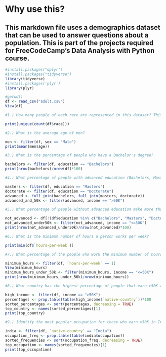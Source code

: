 # Why use this?

## This markdown file uses a demographics dataset that can be used to answer questions about a population. This is part of the projects required for FreeCodeCamp's Data Analysis with Python course.

```r
#install.packages("dplyr")
#install.packages("tidyverse")
library(tidyverse)
#install.packages('plyr')
library(plyr)
```

```r
#getwd()
df <- read_csv("adult.csv")
View(df)
```

```r
#1.) How many people of each race are represented in this dataset? This should be a Pandas series with race names as the index labels. (race column)

print(unique(count(df$race)))
```

```r
#2.) What is the average age of men?

men <- filter(df, sex == "Male")
print(mean(men$age))
```

```r
#3.) What is the percentage of people who have a Bachelor's degree?

bachelors <- filter(df, education == "Bachelors")
print(nrow(bachelors)/nrow(df)*100)
```

```r
#4.) What percentage of people with advanced education (Bachelors, Masters, or Doctorate) make more than 50K?

masters <- filter(df, education == "Masters")
doctorate <- filter(df, education == "Doctorate")
advanced <- full_join(bachelors, full_join(masters, doctorate))
advanced_and_50k <- filter(advanced, income == ">50K")
```

```r
#5.) What percentage of people without advanced education make more than 50K?

not_advanced <- df[!(df$education %in% c("Bachelors", "Masters", "Doctorate")), ]
not_advanced_under50k <- filter(not_advanced, income == "<=50K")
print(nrow(not_advanced_under50k)/nrow(not_advanced)*100)
```

```r
#6.) What is the minimum number of hours a person works per week?

print(min(df$`hours-per-week`))
```

```r
#7.) What percentage of the people who work the minimum number of hours per week have a salary of more than 50K?

minimum_hours <- filter(df, `hours-per-week` == 1)
View(minimum_hours)
minimum_hours_under_50k <- filter(minimum_hours, income == "<=50K")
print(nrow(minimum_hours_under_50k)/nrow(minimum_hours))
```

```r
#8.) What country has the highest percentage of people that earn >50K and what is that percentage?

high_income <- filter(df, income == ">50K")
percentages <- prop.table(table(high_income$`native-country`))*100
sorted_percentages <- sort(percentages, decreasing = TRUE)
top_country <- names(sorted_percentages)[1]
print(top_country)
```

```r
#9.) Identify the most popular occupation for those who earn >50K in India.

india <- filter(df, `native-country` == "India")
occupation_freq <- prop.table(table(india$occupation))
sorted_frequencies <- sort(occupation_freq, decreasing = TRUE)
top_occupation <- names(sorted_frequencies)[1]
print(top_occupation)
```
